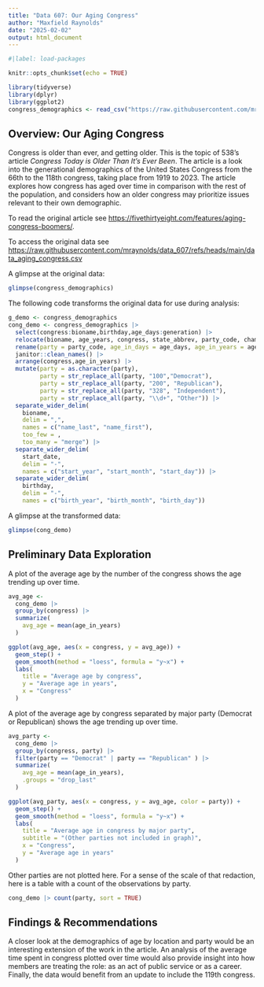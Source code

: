 ```yaml
---
title: "Data 607: Our Aging Congress"
author: "Maxfield Raynolds"
date: "2025-02-02"
output: html_document
---
```


```r
#|label: load-packages

knitr::opts_chunk$set(echo = TRUE)

library(tidyverse)
library(dplyr)
library(ggplot2)
congress_demographics <- read_csv("https://raw.githubusercontent.com/mraynolds/data_607/refs/heads/main/data_aging_congress.csv", show_col_types = FALSE)
```

## Overview: Our Aging Congress

Congress is older than ever, and getting older. This is the topic of 538's article *Congress Today is Older Than It's Ever Been*. The article is a look into the generational demographics of the United States Congress from the 66th to the 118th congress, taking place from 1919 to 2023. The article explores how congress has aged over time in comparison with the rest of the population, and considers how an older congress may prioritize issues relevant to their own demographic. 

To read the original article see <https://fivethirtyeight.com/features/aging-congress-boomers/>.

To access the original data see <https://raw.githubusercontent.com/mraynolds/data_607/refs/heads/main/data_aging_congress.csv>

A glimpse at the original data:
```r
glimpse(congress_demographics)
```
The following code transforms the original data for use during analysis:
```r
g_demo <- congress_demographics
cong_demo <- congress_demographics |>
  select(congress:bioname,birthday,age_days:generation) |> 
  relocate(bioname, age_years, congress, state_abbrev, party_code, chamber, generation) |> 
  rename(party = party_code, age_in_days = age_days, age_in_years = age_years) |> 
  janitor::clean_names() |>
  arrange(congress,age_in_years) |> 
  mutate(party = as.character(party),
         party = str_replace_all(party, "100","Democrat"),
         party = str_replace_all(party, "200", "Republican"),
         party = str_replace_all(party, "328", "Independent"),
         party = str_replace_all(party, "\\d+", "Other")) |> 
  separate_wider_delim(
    bioname,
    delim = ",",
    names = c("name_last", "name_first"),
    too_few = ,
    too_many = "merge") |> 
  separate_wider_delim(
    start_date,
    delim = "-",
    names = c("start_year", "start_month", "start_day")) |> 
  separate_wider_delim(
    birthday,
    delim = "-",
    names = c("birth_year", "birth_month", "birth_day"))
```

A glimpse at the transformed data:
```r
glimpse(cong_demo)
```
## Preliminary Data Exploration

A plot of the average age by the number of the congress shows the age trending up over time.

```r
avg_age <- 
  cong_demo |> 
  group_by(congress) |> 
  summarize(
    avg_age = mean(age_in_years)
  )

ggplot(avg_age, aes(x = congress, y = avg_age)) + 
  geom_step() + 
  geom_smooth(method = "loess", formula = "y~x") +
  labs(
    title = "Average age by congress",
    y = "Average age in years",
    x = "Congress"
  )
```

A plot of the average age by congress separated by major party (Democrat or Republican) shows the age trending up over time. 

```r
avg_party <- 
  cong_demo |> 
  group_by(congress, party) |>
  filter(party == "Democrat" | party == "Republican" ) |> 
  summarize(
    avg_age = mean(age_in_years),
    .groups = "drop_last"
  )

ggplot(avg_party, aes(x = congress, y = avg_age, color = party)) + 
  geom_step() + 
  geom_smooth(method = "loess", formula = "y~x") +
  labs(
    title = "Average age in congress by major party",
    subtitle = "(Other parties not included in graph)",
    x = "Congress",
    y = "Average age in years"
  )
```

Other parties are not plotted here. For a sense of the scale of that redaction, here is a table with a count of the observations by party.

```r
cong_demo |> count(party, sort = TRUE)
```

## Findings & Recommendations

A closer look at the demographics of age by location and party would be an interesting extension of the work in the article. An analysis of the average time spent in congress plotted over time would also provide insight into how members are treating the role: as an act of public service or as a career. Finally, the data would benefit from an update to include the 119th congress. 

